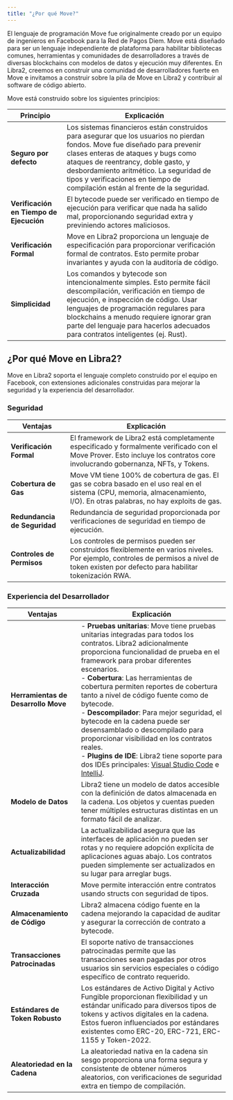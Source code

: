 ```yaml
---
title: "¿Por qué Move?"
---
```


El lenguaje de programación Move fue originalmente creado por un equipo de ingenieros en
Facebook para la Red de Pagos Diem. Move está diseñado para ser un lenguaje independiente de plataforma
para habilitar bibliotecas comunes, herramientas y comunidades de desarrolladores a través de
diversas blockchains con modelos de datos y ejecución muy diferentes.
En Libra2, creemos en construir una comunidad de desarrolladores fuerte en Move e invitamos
a construir sobre la pila de Move en Libra2 y contribuir al software de código abierto.

Move está construido sobre los siguientes principios:

| **Principio**            | **Explicación**                                                                                                                                                                                                                                                                               |
| ------------------------ | --------------------------------------------------------------------------------------------------------------------------------------------------------------------------------------------------------------------------------------------------------------------------------------------- |
| **Seguro por defecto**    | Los sistemas financieros están construidos para asegurar que los usuarios no pierdan fondos. Move fue diseñado para prevenir clases enteras de ataques y bugs como ataques de reentrancy, doble gasto, y desbordamiento aritmético. La seguridad de tipos y verificaciones en tiempo de compilación están al frente de la seguridad.              |
| **Verificación en Tiempo de Ejecución** | El bytecode puede ser verificado en tiempo de ejecución para verificar que nada ha salido mal, proporcionando seguridad extra y previniendo actores maliciosos.                                                                                                                                                        |
| **Verificación Formal**  | Move en Libra2 proporciona un lenguaje de especificación para proporcionar verificación formal de contratos. Esto permite probar invariantes y ayuda con la auditoría de código.                                                                                                                               |
| **Simplicidad**           | Los comandos y bytecode son intencionalmente simples. Esto permite fácil descompilación, verificación en tiempo de ejecución, e inspección de código. Usar lenguajes de programación regulares para blockchains a menudo requiere ignorar gran parte del lenguaje para hacerlos adecuados para contratos inteligentes (ej. Rust). |

## ¿Por qué Move en Libra2?

Move en Libra2 soporta el lenguaje completo construido por el equipo en Facebook, con
extensiones adicionales construidas para mejorar la seguridad y la experiencia del desarrollador.

### Seguridad

| **Ventajas**          | **Explicación**                                                                                                                                         |
| ----------------------- | ------------------------------------------------------------------------------------------------------------------------------------------------------- |
| **Verificación Formal** | El framework de Libra2 está completamente especificado y formalmente verificado con el Move Prover. Esto incluye los contratos core involucrando gobernanza, NFTs, y Tokens. |
| **Cobertura de Gas**        | Move VM tiene 100% de cobertura de gas. El gas se cobra basado en el uso real en el sistema (CPU, memoria, almacenamiento, I/O). En otras palabras, no hay exploits de gas.       |
| **Redundancia de Seguridad** | Redundancia de seguridad proporcionada por verificaciones de seguridad en tiempo de ejecución.                                                                                                  |
| **Controles de Permisos** | Los controles de permisos pueden ser construidos flexiblemente en varios niveles. Por ejemplo, controles de permisos a nivel de token existen por defecto para habilitar tokenización RWA.  |

### Experiencia del Desarrollador

| **Ventajas**             | **Explicación**                                                                                                                                                                                                                                                                                                                                                                                                                                                                                                                                                                                                                                                             |
| -------------------------- | --------------------------------------------------------------------------------------------------------------------------------------------------------------------------------------------------------------------------------------------------------------------------------------------------------------------------------------------------------------------------------------------------------------------------------------------------------------------------------------------------------------------------------------------------------------------------------------------------------------------------------------------------------------------------- |
| **Herramientas de Desarrollo Move** | - **Pruebas unitarias**: Move tiene pruebas unitarias integradas para todos los contratos. Libra2 adicionalmente proporciona funcionalidad de prueba en el framework para probar diferentes escenarios. <br /> - **Cobertura**: Las herramientas de cobertura permiten reportes de cobertura tanto a nivel de código fuente como de bytecode. <br /> - **Descompilador**: Para mejor seguridad, el bytecode en la cadena puede ser desensamblado o descompilado para proporcionar visibilidad en los contratos reales. <br /> - **Plugins de IDE**: Libra2 tiene soporte para dos IDEs principales: [Visual Studio Code](https://marketplace.visualstudio.com/items?itemName=MoveBit.libra2-move-analyzer) e [IntelliJ](https://plugins.jetbrains.com/plugin/14721-move-on-libra2). |
| **Modelo de Datos**             | Libra2 tiene un modelo de datos accesible con la definición de datos almacenada en la cadena. Los objetos y cuentas pueden tener múltiples estructuras distintas en un formato fácil de analizar.                                                                                                                                                                                                                                                                                                                                                                                                                                                                                                         |
| **Actualizabilidad**          | La actualizabilidad asegura que las interfaces de aplicación no pueden ser rotas y no requiere adopción explícita de aplicaciones aguas abajo. Los contratos pueden simplemente ser actualizados en su lugar para arreglar bugs.                                                                                                                                                                                                                                                                                                                                                                                                                                                                          |
| **Interacción Cruzada**      | Move permite interacción entre contratos usando structs con seguridad de tipos.                                                                                                                                                                                                                                                                                                                                                                                                                                                                                                                                                                                                   |
| **Almacenamiento de Código**           | Libra2 almacena código fuente en la cadena mejorando la capacidad de auditar y asegurar la corrección de contrato a bytecode.                                                                                                                                                                                                                                                                                                                                                                                                                                                                                                                                                               |
| **Transacciones Patrocinadas** | El soporte nativo de transacciones patrocinadas permite que las transacciones sean pagadas por otros usuarios sin servicios especiales o código específico de contrato requerido.                                                                                                                                                                                                                                                                                                                                                                                                                                                                                                                     |
| **Estándares de Token Robusto** | Los estándares de Activo Digital y Activo Fungible proporcionan flexibilidad y un estándar unificado para diversos tipos de tokens y activos digitales en la cadena. Estos fueron influenciados por estándares existentes como ERC-20, ERC-721, ERC-1155 y Token-2022.                                                                                                                                                                                                                                                                                                                                                                                                                            |
| **Aleatoriedad en la Cadena**    | La aleatoriedad nativa en la cadena sin sesgo proporciona una forma segura y consistente de obtener números aleatorios, con verificaciones de seguridad extra en tiempo de compilación.                                                                                                                                                                                                                                                                                                                                                                                                                                                                                                                               |
